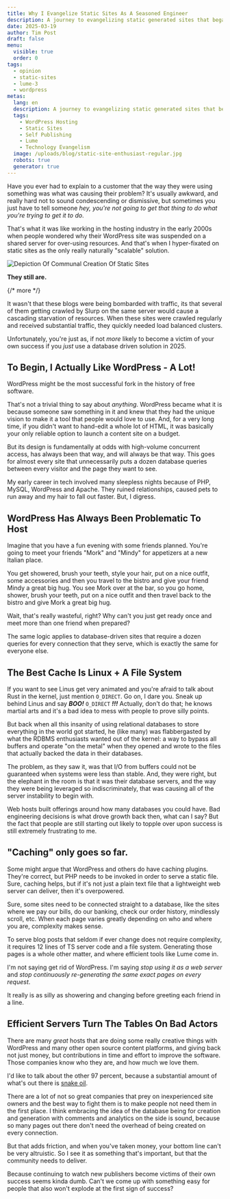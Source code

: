 ```yaml
---
title: Why I Evangelize Static Sites As A Seasoned Engineer
description: A journey to evangelizing static generated sites that began in WordPress hosting almost two decades ago.
date: 2025-03-19
author: Tim Post
draft: false
menu:
  visible: true
  order: 0
tags:
  - opinion
  - static-sites
  - lume-3
  - wordpress
metas:
  lang: en
  description: A journey to evangelizing static generated sites that began in WordPress hosting almost two decades ago.
  tags:
    - WordPress Hosting
    - Static Sites
    - Self Publishing
    - Lume 
    - Technology Evangelism
  image: /uploads/blog/static-site-enthusiast-regular.jpg
  robots: true
  generator: true
---
```


Have you ever had to explain to a customer that the way they were using 
something was what was causing their problem? It's usually awkward, and
really hard not to sound condescending or dismissive, but sometimes you 
just have to tell someone _hey, you're not going to get that thing to 
do what you're trying to get it to do_.

That's what it was like working in the hosting industry in the early 
2000s when people wondered why their WordPress site was suspended on a 
shared server for over-using resources. And that's when I hyper-fixated
on static sites as the only really naturally "scalable" solution.

<img 
  class="blog_image"
  src="/uploads/blog/static-site-enthusiast-regular.jpg" 
  alt="Depiction Of Communal Creation Of Static Sites" 
  title="We're not a cult, we just REALLY like efficient websites." />

**They still are.**

{/* more */} 

It wasn't that these blogs were being bombarded with traffic, its that
several of them getting crawled by Slurp on the same server would cause 
a cascading starvation of resources. When these sites were crawled
regularly and received substantial traffic, they quickly needed load 
balanced clusters. 

Unfortunately, you're just as, if not _more_ likely to become a victim of 
your own success if you _just_ use a database driven solution in 2025.


## To Begin, I Actually Like WordPress - A Lot!

WordPress might be the most successful fork in the history of free software.

That's not a trivial thing to say about _anything_. WordPress became what it 
is because someone saw something in it and knew that they had the unique vision
to make it a tool that people would love to use. And, for a very long time, if
you didn't want to hand-edit a whole lot of HTML, it was basically your only 
reliable option to launch a content site on a budget. 

But its design is fundamentally at odds with high-volume concurrent access,
has always been that way, and will always be that way. This goes for almost 
every site that unnecessarily puts a dozen database queries between every 
visitor and the page they want to see.

My early career in tech involved many sleepless nights because of PHP, MySQL, 
WordPress and Apache. They ruined relationships, caused pets to run away and 
my hair to fall out faster. But, I digress.

## WordPress Has Always Been Problematic To Host

Imagine that you have a fun evening with some friends planned. You're going
to meet your friends "Mork" and "Mindy" for appetizers at a new Italian place. 

You get showered, brush your teeth, style your hair, put on a nice outfit, 
some accessories and then you travel to the bistro and give your friend 
Mindy a great big hug. You see Mork over at the bar, so you go home, shower,
brush your teeth, put on a nice outfit and then travel back to the bistro 
and give Mork a great big hug. 

Wait, that's really wasteful, right? Why can't you just get ready once and 
meet more than one friend when prepared?

The same logic applies to database-driven sites that require a dozen queries for 
every connection that they serve, which is exactly the same for everyone else.

## The Best Cache Is Linux + A File System

If you want to see Linus get very animated and you're afraid to talk about
Rust in the kernel, just mention `O_DIRECT`. Go on, I dare you. Sneak up behind 
Linus and say ***BOO!*** `O_DIRECT` ***!!!*** Actually, don't do that; he knows 
martial arts and it's a bad idea to mess with people to prove silly points.

But back when all this insanity of using relational databases to store everything
in the world got started, he (like many) was flabbergasted by what the RDBMS 
enthusiasts wanted out of the kernel: a way to bypass all buffers and operate 
"on the metal" when they opened and wrote to the files that actually backed the 
data in their databases. 

The problem, as they saw it, was that I/O from buffers could not be guaranteed 
when systems were less than stable. And, they were right, but the elephant in
the room is that it was their database servers, and the way they were being 
leveraged so indiscriminately, that was causing all of the server instability 
to begin with.

Web hosts built offerings around how many databases you could have. Bad engineering
decisions is what drove growth back then, what can I say? But the fact that 
people are still starting out likely to topple over upon success is still 
extremely frustrating to me.

## "Caching" only goes so far.

Some might argue that WordPress and others do have caching plugins. They're 
correct, but PHP needs to be invoked in order to serve a static file. Sure,
caching helps, but if it's not just a plain text file that a lightweight web 
server can deliver, then it's overpowered.

Sure, some sites need to be connected straight to a database, like the sites
where we pay our bills, do our banking, check our order history, mindlessly 
scroll, etc. When each page varies greatly depending on who and where you
are, complexity makes sense.

To serve blog posts that seldom if ever change does not require complexity, 
it requires 12 lines of TS server code and a file system. Generating those
pages is a whole other matter, and where efficient tools like Lume come in.

I'm not saying get rid of WordPress. I'm saying _stop using it as a web
server_ and _stop continuously re-generating the same exact pages on 
every request_.

It really is as silly as showering and changing before greeting each 
friend in a line. 

## Efficient Servers Turn The Tables On Bad Actors

There are many _great_ hosts that are doing some really creative things 
with WordPress and many other open source content platforms, and giving
back not just money, but contributions in time and effort to improve 
the software. Those companies know who they are, and how much we love
them.

I'd like to talk about the other 97 percent, because a substantial amount 
of what's out there is [snake oil](https://en.wikipedia.org/wiki/Snake_oil).

There are a lot of not so great companies that prey on inexperienced site 
owners and the best way to fight them is to make people not need them in 
the first place. I think embracing the idea of the database being for 
creation and generation with comments and analytics on the side is sound, 
because so many pages out there don't need the overhead of being created
on every connection.

But that adds friction, and when you've taken money, your bottom line 
can't be very altruistic. So I see it as something that's important, 
but that the community needs to deliver.

Because continuing to watch new publishers become victims of their own 
success seems kinda dumb. Can't we come up with something easy for people
that also won't explode at the first sign of success?







